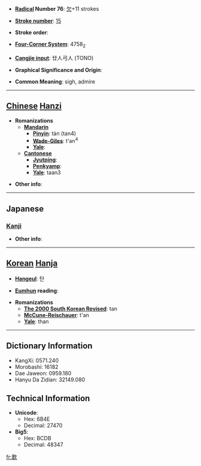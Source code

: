 * '''[[Wiktionary:Chinese radical index| Radical]] Number 76''': [[Wiktionary:Chinese radical index 欠|欠]]+11 strokes

* '''[[Wiktionary:Chinese total strokes index|Stroke number]]''': [[Wiktionary:Chinese total strokes index 15|15]]

* '''Stroke order''': 

* '''[[Wiktionary:Chinese four corner index|Four-Corner System]]''': 4758<sub>2</sub>

* '''[[Wiktionary:Chinese Cangjie index|Cangjie input]]''': 廿人弓人 (TONO)

* '''Graphical Significance and Origin''': 

* '''Common Meaning''': sigh, admire

----

== [[Chinese]] [[Hanzi]] ==

* '''Romanizations'''
** '''[[Mandarin]]'''
*** '''[[Pinyin]]''': tàn (tan4)
*** '''[[Wade-Giles]]''': t'an<sup>4</sup>
*** '''[[Yale]]''': 
** '''[[Cantonese]]'''
*** '''[[Jyutping]]''':
*** '''[[Penkyamp]]''': 
*** '''[[Yale]]''': taan3

* '''Other info''': 

----

==Japanese==
===[[Kanji]]===
{{kanji|on readings=[[たん]] (tan)|kun readings=[[なげく]] (nageku)}}

* '''Other info''':  

----

== [[Korean]] [[Hanja]] ==

* '''[[Hangeul]]''': 탄

* '''[[Eumhun]] reading''': 

* '''Romanizations'''
** '''[[The 2000 South Korean Revised Romanization|The 2000 South Korean Revised]]''': tan
** '''[[McCune-Reischauer]]''': t'an
** '''[[Yale]]''': than

----

== Dictionary Information ==

* KangXi: 0571.240
* Morobashi: 16182
* Dae Jaweon: 0959.180
* Hanyu Da Zidian: 32149.080

== Technical Information ==

* '''Unicode''':
** Hex: 6B4E
** Decimal: 27470
* '''Big5''':
** Hex: BCDB
** Decimal: 48347

[[fr:歎]]
